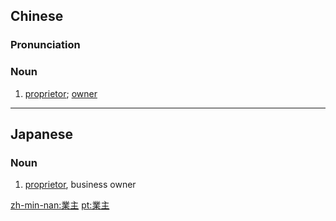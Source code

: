 {{also|业主}}
==Chinese==
{{zh-forms|s=业主}}

===Pronunciation===
{{zh-pron
|m=yèzhǔ
|c=jip6 zyu2
|h=pfs=ngia̍p-chú
|mn=gia̍p-chú
|cat=n
}}

===Noun===
{{zh-noun}}

# [[proprietor]]; [[owner]]

----

==Japanese==
{{ja-kanjitab|ぎょう|しゅ|yomi=o}}

===Noun===
{{ja-noun|ぎょうしゅ}}

# [[proprietor]], business owner

[[zh-min-nan:業主]]
[[pt:業主]]